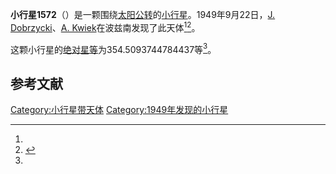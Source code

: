 {{Infobox planet
| bgcolour = #FFFFC0
| name = 1572 Posnania
| symbol = 
| image = 
| caption = 
| discovery = yes
| discovery_ref = 
| discoverer = [[J._Dobrzycki|J. Dobrzycki]]、[[A._Kwiek|A. Kwiek]]
| discovery_site = [[波兹南|波兹南]] 
| discovered = 1949年9月22日
| designations = yes
| mp_name = 
| named_after = 
| alt_names = 1949 SC/ 1929 CJ / 1933 WN / 1933 YB / 1938 QH / 1949 QE2 / 1949 TD / 1949 YK / 1951 AO1 / 1952 FN1 / A908 EC
| mp_category = [[主带小行星|主带小行星]]
| orbit_ref = <ref name="a">[http://ssd.jpl.nasa.gov/sbdb.cgi?sstr=1572 1572 Posnania] {{Wayback|url=http://ssd.jpl.nasa.gov/sbdb.cgi?sstr=1572 |date=20201119170404 }}，小行星數據庫瀏覽器（JPL Small-Body Database Browser）－[[美国国家航空航天局|美国国家航空航天局]]喷气推进实验室</ref>
| epoch = 2456400.5 (2013年4月18日更新)
| aphelion = {{convert|3.752940154380783|AU|km|3|abbr=on|lk=out}}
| perihelion = {{convert|2.457839197833684|AU|km|3|abbr=on}}
| semimajor = {{convert|3.105389676107233|AU|km|3|abbr=on}}
| eccentricity = 0.208524709
| period = 1998.814927 [[日|日]]<br />5.47[[儒略年|儒略年]]
| avg_speed = 
| inclination = 13.29757164216856
| asc_node = 6.122825933912274
| mean_anomaly = 
| arg_peri = 354.5093744784437
| satellites = 
| physical_characteristics = yes
| dimensions = 
| mass = 
| density = 
| surface_grav = 
| escape_velocity = 
| sidereal_day = 
| axial_tilt = 
| pole_ecliptic_lat = 
| pole_ecliptic_lon = 
| albedo = 
| temperatures= 
| temp_name1 = 
| mean_temp_1 = 
| max_temp_1 = 
| temp_name2 = 
| max_temp_2 = 
| spectral_type = 
| abs_magnitude = 354.5093744784437
}}

'''小行星1572'''（{{lang-en|1572 Posnania}}）是一颗围绕[[太阳|太阳]][[公转|公转]]的[[小行星|小行星]]。1949年9月22日，[[J._Dobrzycki|J. Dobrzycki]]、[[A._Kwiek|A. Kwiek]]在波兹南发现了此天体<ref name="a" /><ref>{{cite news|title=小行星列表|url=http://cfa-www.harvard.edu/iau/lists/NumberedMPs.txt|accessdate=2013-07-08|newspaper=哈佛大学|archive-date=2008-05-17|archive-url=https://web.archive.org/web/20080517010638/http://cfa-www.harvard.edu/iau/lists/NumberedMPs.txt|dead-url=no}}</ref>。

这颗小行星的[[绝对星等|绝对星等]]为354.5093744784437等<ref name="a" />。

==参考文献==
{{reflist}}
{{Minor Planet Number|[[小行星1571|小行星1571]]|[[小行星1573|小行星1573]]}}

{{小天体}}

[[Category:小行星带天体|Category:小行星带天体]]
[[Category:1949年发现的小行星|Category:1949年发现的小行星]]

{{asteroid-stub}}